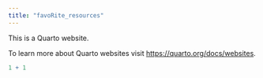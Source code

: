 ```yaml
---
title: "favoRite_resources"
---
```


This is a Quarto website.

To learn more about Quarto websites visit <https://quarto.org/docs/websites>.

```r
1 + 1
```
